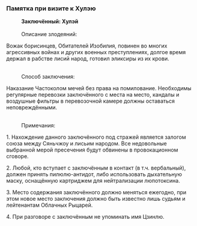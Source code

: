 ===Памятка при визите к Хулэю===
:'''Заключённый: Хулэй'''
:<br />Описание злодеяний:
:
Вожак борисинцев, Обитателей Изобилия, повинен во многих агрессивных войнах и других военных преступлениях, долгое время держал в рабстве лисий народ, готовил эликсиры из их крови.
:<br />Способ заключения:
:
Наказание Частоколом мечей без права на помилование. Необходимы регулярные перевозки заключённого с места на место, кандалы и воздушные фильтры в перевозочной камере должны оставаться неповреждёнными.
:<br />Примечания:
:
1. Нахождение данного заключённого под стражей является залогом союза между Сяньчжоу и лисьим народом. Все недовольные выбранной мерой пресечения будут обвинены в провокационном сговоре.
:
2. Любой, кто вступает с заключённым в контакт (в т.ч. вербальный), должен принять пилюлю-антидот, либо использовать дыхательную маску, оснащённую картриджем для нейтрализации люпотоксина.
:
3. Место содержания заключённого должно меняться ежегодно, при этом новое место заключения должно быть известно лишь судьям и лейтенантам Облачных Рыцарей.
:
4. При разговоре с заключённым не упоминать имя Цзинлю.
